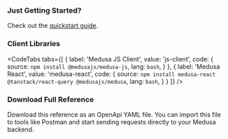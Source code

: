 
### Just Getting Started?

Check out the [quickstart guide](https://docs.medusajs.com/create-medusa-app).

<Space bottom={8} />

### Client Libraries

<CodeTabs 
  tabs={[
    {
      label: 'Medusa JS Client',
      value: 'js-client',
      code: {
        source: `npm install @medusajs/medusa-js`,
        lang: `bash`,
      }
    },
    {
      label: 'Medusa React',
      value: 'medusa-react',
      code: {
        source: `npm install medusa-react @tanstack/react-query @medusajs/medusa`,
        lang: `bash`,
      }
    }
  ]}
/>

### Download Full Reference

Download this reference as an OpenApi YAML file. You can import this file to tools like Postman and start sending requests directly to your Medusa backend.

<DownloadFull />